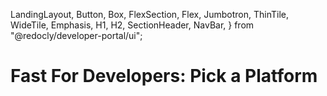   LandingLayout,
  Button,
  Box,
  FlexSection,
  Flex,
  Jumbotron,
  ThinTile,
  WideTile,
  Emphasis,
  H1,
  H2,
  SectionHeader,
  NavBar,
} from "@redocly/developer-portal/ui";

# Fast For Developers: Pick a Platform

<Box>
  <FlexSection justifyContent="space-around" flexWrap="wrap">
    <WideTile
      to="/developer-portal/for-developers/woocommerce"
      header="WooCommerce"
    ></WideTile>
    <WideTile
      to="/developer-portal/for-developers/bigcommerce"
      header="BigCommerce"
    ></WideTile>
    <WideTile
      to="/developer-portal/for-developers/magento"
      header="Magento"
    ></WideTile>
    <WideTile
      to="/developer-portal/for-developers/salesforce"
      header="Salesforce Cloud"
    ></WideTile>
    <WideTile
      to="/developer-portal/for-developers/custom-integration"
      header="Custom Integration with Fast API"
    ></WideTile>
  </FlexSection>
</Box>
